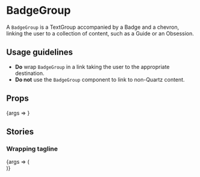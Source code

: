 
<Meta title="BadgeGroup" component={BadgeGroup} />

# BadgeGroup

A `BadgeGroup` is a <LinkTo kind="TextGroup">TextGroup</LinkTo> accompanied by a <LinkTo kind="Badge">Badge</LinkTo> and a chevron, linking the user to a collection of content, such as a Guide or an Obsession.

## Usage guidelines

- **Do** wrap `BadgeGroup` in a link taking the user to the appropriate destination.
- **Do not** use the `BadgeGroup` component to link to non-Quartz content.

## Props

<Canvas>
	<Story
		args={{
			imageUrl: 'https://cms.qz.com/wp-content/uploads/2019/12/fintech_guide_cover.jpg?quality=75&strip=all&w=100&h=100&crop=1',
			kicker: 'From our Guide',
			tagline: 'Which unicorns will fade and which are here to stay.',
			title: 'Beyond the fintech hype',
		}}
		name="Default"
	>
		{args => <BadgeGroup {...args} />}
	</Story>
</Canvas>

<ArgsTable story="Default" />

## Stories

### Wrapping tagline

<Canvas>
	<Story
		args={{
			imageUrl: 'https://cms.qz.com/wp-content/uploads/2019/12/fintech_guide_cover.jpg?quality=75&strip=all&w=100&h=100&crop=1',
			kicker: 'From our Guide',
			tagline: 'Which unicorns will fade and which are here to stay. A guide to the biggest beasts in the fintech unicorn herd.',
			title: 'Beyond the fintech hype',
		}}
		name="Wrapping tagline"
	>
		{args => (
			<div style={{ maxWidth: 400 }}>
				<BadgeGroup {...args} />
			</div>
		)}
	</Story>
</Canvas>
